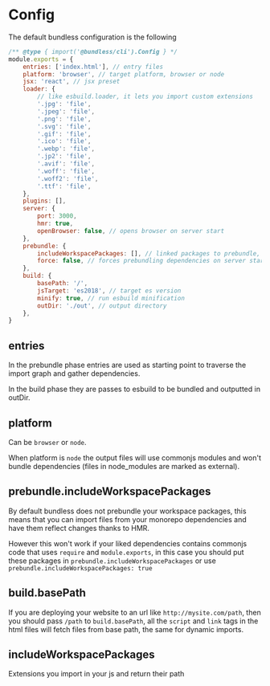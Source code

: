 # Config

The default bundless configuration is the following

```js
/** @type { import('@bundless/cli').Config } */
module.exports = {
    entries: ['index.html'], // entry files
    platform: 'browser', // target platform, browser or node
    jsx: 'react', // jsx preset
    loader: {
        // like esbuild.loader, it lets you import custom extensions
        '.jpg': 'file',
        '.jpeg': 'file',
        '.png': 'file',
        '.svg': 'file',
        '.gif': 'file',
        '.ico': 'file',
        '.webp': 'file',
        '.jp2': 'file',
        '.avif': 'file',
        '.woff': 'file',
        '.woff2': 'file',
        '.ttf': 'file',
    },
    plugins: [],
    server: {
        port: 3000,
        hmr: true,
        openBrowser: false, // opens browser on server start
    },
    prebundle: {
        includeWorkspacePackages: [], // linked packages to prebundle, can be a boolean
        force: false, // forces prebundling dependencies on server start
    },
    build: {
        basePath: '/',
        jsTarget: 'es2018', // target es version
        minify: true, // run esbuild minification
        outDir: './out', // output directory
    },
}
```

## entries

In the prebundle phase entries are used as starting point to traverse the import graph and gather dependencies.

In the build phase they are passes to esbuild to be bundled and outputted in outDir.

## platform

Can be `browser` or `node`.

When platform is `node` the output files will use commonjs modules and won't bundle dependencies (files in node_modules are marked as external).

## prebundle.includeWorkspacePackages

By default bundless does not prebundle your workspace packages, this means that you can import files from your monorepo dependencies and have them reflect changes thanks to HMR.

However this won't work if your liked dependencies contains commonjs code that uses `require` and `module.exports`, in this case you should put these packages in `prebundle.includeWorkspacePackages` or use `prebundle.includeWorkspacePackages: true`

## build.basePath

If you are deploying your website to an url like `http://mysite.com/path`, then you should pass `/path` to `build.basePath`, all the `script` and `link` tags in the html files will fetch files from base path, the same for dynamic imports.

## includeWorkspacePackages

Extensions you import in your js and return their path
